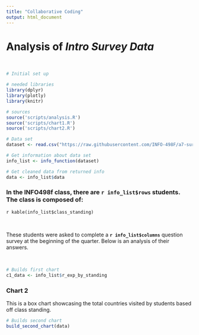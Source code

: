 ```yaml
---
title: "Collaborative Coding"
output: html_document
---
```


# Analysis of *Intro Survey Data*

&nbsp;

```r
# Initial set up

# needed libraries
library(dplyr)
library(plotly)
library(knitr)

# sources
source('scripts/analysis.R')
source('scripts/chart1.R')
source('scripts/chart2.R')

# Data set
dataset <- read.csv("https://raw.githubusercontent.com/INFO-498F/a7-survey-data/master/intro_survey_data.csv")

# Get information about data set
info_list <- info_function(dataset)

# Get cleaned data from returned info
data <- info_list$data
```

### In the **INFO498f** class, there are **`r info_list$rows`** students. The class is composed of: 
`r kable(info_list$class_standing)`

&nbsp;

These students were asked to complete a **`r info_list$columns`** question survey at the beginning of the quarter. Below is an analysis of their answers.

&nbsp;

```r
# Builds first chart
c1_data <- info_list$r_exp_by_standing


```


### Chart 2

This is a box chart showcasing the total countries visited by students based off class standing.
```r
# Builds second chart
build_second_chart(data)
```